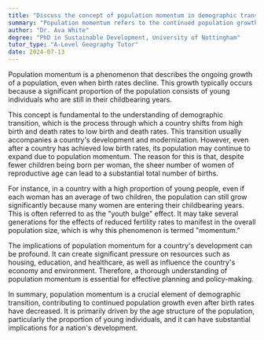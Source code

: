 ```yaml
---
title: "Discuss the concept of population momentum in demographic transition"
summary: "Population momentum refers to the continued population growth that occurs despite a fall in birth rates due to a large proportion of young people in the population."
author: "Dr. Ava White"
degree: "PhD in Sustainable Development, University of Nottingham"
tutor_type: "A-Level Geography Tutor"
date: 2024-07-13
---
```


Population momentum is a phenomenon that describes the ongoing growth of a population, even when birth rates decline. This growth typically occurs because a significant proportion of the population consists of young individuals who are still in their childbearing years.

This concept is fundamental to the understanding of demographic transition, which is the process through which a country shifts from high birth and death rates to low birth and death rates. This transition usually accompanies a country's development and modernization. However, even after a country has achieved low birth rates, its population may continue to expand due to population momentum. The reason for this is that, despite fewer children being born per woman, the sheer number of women of reproductive age can lead to a substantial total number of births.

For instance, in a country with a high proportion of young people, even if each woman has an average of two children, the population can still grow significantly because many women are entering their childbearing years. This is often referred to as the "youth bulge" effect. It may take several generations for the effects of reduced fertility rates to manifest in the overall population size, which is why this phenomenon is termed "momentum."

The implications of population momentum for a country's development can be profound. It can create significant pressure on resources such as housing, education, and healthcare, as well as influence the country's economy and environment. Therefore, a thorough understanding of population momentum is essential for effective planning and policy-making.

In summary, population momentum is a crucial element of demographic transition, contributing to continued population growth even after birth rates have decreased. It is primarily driven by the age structure of the population, particularly the proportion of young individuals, and it can have substantial implications for a nation's development.
    